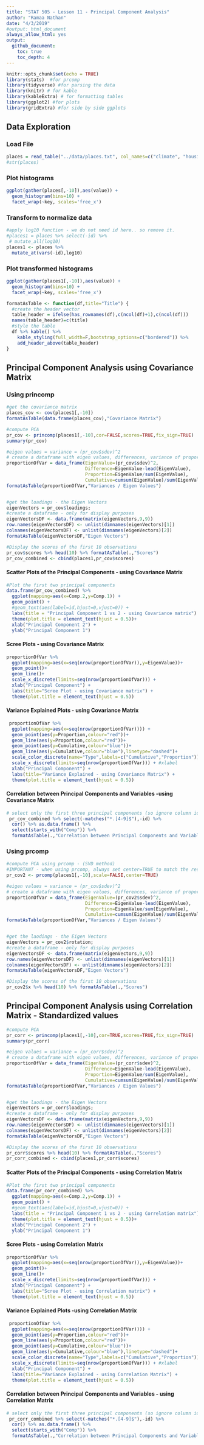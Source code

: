 ```yaml
---
title: "STAT 505 - Lesson 11 - Principal Component Analysis"
author: "Ramaa Nathan"
date: "4/3/2019"
#output: html_document
always_allow_html: yes
output: 
  github_document:
    toc: true
    toc_depth: 4
---
```



```r
knitr::opts_chunk$set(echo = TRUE)
library(stats)  #for prcomp
library(tidyverse) #for parsing the data
library(knitr) # for kable
library(kableExtra) # for formatting tables
library(ggplot2) #for plots
library(gridExtra) #for side by side ggplots
```
## Data Exploration
### Load File 
```r
places = read_table("../data/places.txt", col_names=c("climate", "housing","health","crime","trans","educate","arts","recreate","econ","id") )
#str(places)
```

### Plot histograms 
```r
ggplot(gather(places[,-10]),aes(value)) +
  geom_histogram(bins=10) +
  facet_wrap(~key, scales='free_x')
```

### Transform to normalize data 
```r
#apply log10 function - we do not need id here.. so remove it.
#places1 = places %>% select(-id) %>%
 # mutate_all(log10)
places1 <- places %>% 
  mutate_at(vars(-id),log10)
```


### Plot transformed histograms 
```r
ggplot(gather(places1[,-10]),aes(value)) +
  geom_histogram(bins=10) +
  facet_wrap(~key, scales='free_x')
```


```r
formatAsTable <- function(df,title="Title") {
  #create the header vector
  table_header = ifelse(has_rownames(df),c(ncol(df)+1),c(ncol(df)))
  names(table_header)=c(title)
  #style the table
  df %>% kable() %>%
    kable_styling(full_width=F,bootstrap_options=c("bordered")) %>%
    add_header_above(table_header)
}

```

## Principal Component Analysis using Covariance Matrix
### Using princomp
```r
#get the covariance matrix
places_cov <- cov(places1[,-10])
formatAsTable(data.frame(places_cov),"Covariance Matrix")

#compute PCA 
pr_cov <- princomp(places1[,-10],cor=FALSE,scores=TRUE,fix_sign=TRUE)
summary(pr_cov)

#eigen values = variance = (pr_cov$sdev)^2
# create a dataframe with eigen values, differences, variance of proportion and ciumulative proportion of variance
proportionOfVar = data_frame(EigenValue=(pr_cov$sdev)^2,
                             Difference=EigenValue-lead(EigenValue),
                             Proportion=EigenValue/sum(EigenValue),
                             Cumulative=cumsum(EigenValue)/sum(EigenValue))
formatAsTable(proportionOfVar,"Variances / Eigen Values")


#get the loadings - the Eigen Vectors
eigenVectors = pr_cov$loadings;
#create a dataframe - only for display purposes
eigenVectorsDF <- data.frame(matrix(eigenVectors,9,9))
row.names(eigenVectorsDF) <- unlist(dimnames(eigenVectors)[1])
colnames(eigenVectorsDF) <- unlist(dimnames(eigenVectors)[2])
formatAsTable(eigenVectorsDF,"Eigen Vectors")

#Display the scores of the first 10 observations
pr_cov$scores %>% head(10) %>% formatAsTable(.,"Scores")
pr_cov_combined <- cbind(places1,pr_cov$scores)


```

#### Scatter Plots of the Principal Components - using Covariance Matrix
```r
#Plot the first two principal components
data.frame(pr_cov_combined) %>% 
  ggplot(mapping=aes(x=Comp.2,y=Comp.1)) +
  geom_point() +
  #geom_text(aes(label=id,hjust=0,vjust=0)) +
  labs(title = "Principal Component 1 vs 2 - using Covariance matrix") +
  theme(plot.title = element_text(hjust = 0.5))+
  xlab("Principal Component 2") +
  ylab("Principal Component 1") 
```

#### Scree Plots - using Covariance Matrix
```r
proportionOfVar %>% 
  ggplot(mapping=aes(x=seq(nrow(proportionOfVar)),y=EigenValue))+
  geom_point()+
  geom_line()+
  scale_x_discrete(limits=seq(nrow(proportionOfVar))) +
  xlab("Principal Component") +
  labs(title="Scree Plot - using Covariance matrix") +
  theme(plot.title = element_text(hjust = 0.5)) 
```


#### Variance Explained Plots - using Covariance Matrix
```r
 proportionOfVar %>% 
  ggplot(mapping=aes(x=seq(nrow(proportionOfVar)))) + 
  geom_point(aes(y=Proportion,colour="red"))+
  geom_line(aes(y=Proportion,colour="red"))+
  geom_point(aes(y=Cumulative,colour="blue"))+
  geom_line(aes(y=Cumulative,colour="blue"),linetype="dashed")+
  scale_color_discrete(name="Type",labels=c("Cumulative","Proportion"))+ #legend
  scale_x_discrete(limits=seq(nrow(proportionOfVar))) + #xlabel
  xlab("Principal Component") +
  labs(title="Variance Explained - using Covariance Matrix") +
  theme(plot.title = element_text(hjust = 0.5)) 
```


#### Correlation between Principal Components and Variables -using Covariance Matrix
```r
# select only the first three principal components (so ignore column id and all columns named Comp.4 to Comp.9)
 pr_cov_combined %>% select(-matches("*.[4-9]$"),-id) %>% 
  cor() %>% as.data.frame() %>% 
  select(starts_with("Comp")) %>%
  formatAsTable(.,"Correlation between Principal Components and Variables")
```

### Using prcomp

```r
#compute PCA using prcomp - (SVD method)
#IMPORTANT - when using prcomp, always set center=TRUE to match the results from princomp with covaraince matrix
pr_cov2 <- prcomp(places1[,-10],scale=FALSE,center=TRUE) 

#eigen values = variance = (pr_cov$sdev)^2
# create a dataframe with eigen values, differences, variance of proportion and ciumulative proportion of variance
proportionOfVar = data_frame(EigenValue=(pr_cov2$sdev)^2,
                             Difference=EigenValue-lead(EigenValue),
                             Proportion=EigenValue/sum(EigenValue),
                             Cumulative=cumsum(EigenValue)/sum(EigenValue))
formatAsTable(proportionOfVar,"Variances / Eigen Values")


#get the laodings - the Eigen Vectors
eigenVectors = pr_cov2$rotation;
#create a dataframe - only for display purposes
eigenVectorsDF <- data.frame(matrix(eigenVectors,9,9))
row.names(eigenVectorsDF) <- unlist(dimnames(eigenVectors)[1])
colnames(eigenVectorsDF) <- unlist(dimnames(eigenVectors)[2])
formatAsTable(eigenVectorsDF,"Eigen Vectors")

#Display the scores of the first 10 observations
pr_cov2$x %>% head(10) %>% formatAsTable(.,"Scores")

```


## Principal Component Analysis using Correlation Matrix - Standardized values 
```r
#compute PCA 
pr_corr <- princomp(places1[,-10],cor=TRUE,scores=TRUE,fix_sign=TRUE)
summary(pr_corr)

#eigen values = variance = (pr_corr$sdev)^2
# create a dataframe with eigen values, differences, variance of proportion and ciumulative proportion of variance
proportionOfVar = data_frame(EigenValue=(pr_corr$sdev)^2,
                             Difference=EigenValue-lead(EigenValue),
                             Proportion=EigenValue/sum(EigenValue),
                             Cumulative=cumsum(EigenValue)/sum(EigenValue))
formatAsTable(proportionOfVar,"Variances / Eigen Values")


#get the laodings - the Eigen Vectors
eigenVectors = pr_corr$loadings;
#create a dataframe - only for display purposes
eigenVectorsDF <- data.frame(matrix(eigenVectors,9,9))
row.names(eigenVectorsDF) <- unlist(dimnames(eigenVectors)[1])
colnames(eigenVectorsDF) <- unlist(dimnames(eigenVectors)[2])
formatAsTable(eigenVectorsDF,"Eigen Vectors")

#Display the scores of the first 10 observations
pr_corr$scores %>% head(10) %>% formatAsTable(.,"Scores")
pr_corr_combined <- cbind(places1,pr_corr$scores)
```

#### Scatter Plots of the Principal Components - using Correlation Matrix
```r
#Plot the first two principal components
data.frame(pr_corr_combined) %>% 
  ggplot(mapping=aes(x=Comp.2,y=Comp.1)) +
  geom_point() +
  #geom_text(aes(label=id,hjust=0,vjust=0)) +
  labs(title = "Principal Component 1 vs 2 - using Correlation matrix") +
  theme(plot.title = element_text(hjust = 0.5))+
  xlab("Principal Component 2") +
  ylab("Principal Component 1") 
```

#### Scree Plots - using Correlation Matrix
```r
proportionOfVar %>% 
  ggplot(mapping=aes(x=seq(nrow(proportionOfVar)),y=EigenValue))+
  geom_point()+
  geom_line()+
  scale_x_discrete(limits=seq(nrow(proportionOfVar))) +
  xlab("Principal Component") +
  labs(title="Scree Plot - using Correlation matrix") +
  theme(plot.title = element_text(hjust = 0.5)) 
```


#### Variance Explained Plots -using Correlation Matrix
```r
 proportionOfVar %>% 
  ggplot(mapping=aes(x=seq(nrow(proportionOfVar)))) + 
  geom_point(aes(y=Proportion,colour="red"))+
  geom_line(aes(y=Proportion,colour="red"))+
  geom_point(aes(y=Cumulative,colour="blue"))+
  geom_line(aes(y=Cumulative,colour="blue"),linetype="dashed")+
  scale_color_discrete(name="Type",labels=c("Cumulative","Proportion"))+ #legend
  scale_x_discrete(limits=seq(nrow(proportionOfVar))) + #xlabel
  xlab("Principal Component") +
  labs(title="Variance Explained - using Correlation Matrix") +
  theme(plot.title = element_text(hjust = 0.5)) 

```

#### Correlation between Principal Components and Variables - using Correlation Matrix
```r
# select only the first three principal components (so ignore column id and all columns named Comp.4 to Comp.9)
 pr_corr_combined %>% select(-matches("*.[4-9]$"),-id) %>% 
  cor() %>% as.data.frame() %>% 
  select(starts_with("Comp")) %>%
  formatAsTable(.,"Correlation between Principal Components and Variables")
```
